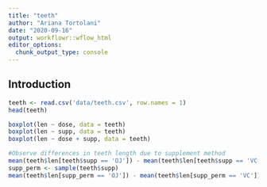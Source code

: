 ```yaml
---
title: "teeth"
author: "Ariana Tortolani"
date: "2020-09-16"
output: workflowr::wflow_html
editor_options:
  chunk_output_type: console
---
```


## Introduction

```r
teeth <- read.csv('data/teeth.csv', row.names = 1)
head(teeth)
```

```r
boxplot(len ~ dose, data = teeth)
boxplot(len ~ supp, data = teeth)
boxplot(len ~ dose + supp, data = teeth)
```

```r
#Observe differences in teeth length due to supplement method
mean(teeth$len[teeth$supp == 'OJ']) - mean(teeth$len[teeth$supp == 'VC'])
supp_perm <- sample(teeth$supp)
mean(teeth$len[supp_perm == 'OJ']) - mean(teeth$len[supp_perm == 'VC'])
```

